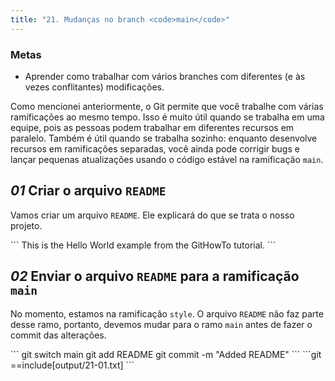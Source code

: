 ```yaml
---
title: "21. Mudanças no branch <code>main</code>"
---
```


### Metas

- Aprender como trabalhar com vários branches com diferentes (e às vezes conflitantes) modificações.

Como mencionei anteriormente, o Git permite que você trabalhe com várias ramificações ao mesmo tempo. Isso é muito útil quando se trabalha em uma equipe, pois as pessoas podem trabalhar em diferentes recursos em paralelo. Também é útil quando se trabalha sozinho: enquanto desenvolve recursos em ramificações separadas, você ainda pode corrigir bugs e lançar pequenas atualizações usando o código estável na ramificação `main`.

## _01_ Criar o arquivo `README`

Vamos criar um arquivo `README`. Ele explicará do que se trata o nosso projeto.

<File file="README">
```
This is the Hello World example from the GitHowTo tutorial.
```
</File>

## _02_ Enviar o arquivo `README` para a ramificação `main`

No momento, estamos na ramificação `style`. O arquivo `README` não faz parte desse ramo, portanto, devemos mudar para o ramo `main` antes de fazer o commit das alterações.

<Run>
```
git switch main
git add README
git commit -m "Added README"
```
</Run>

<Output>
```git
==include[output/21-01.txt]
```
</Output>